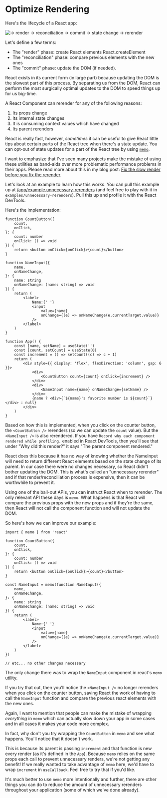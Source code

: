 # Optimize Rendering

<EpicVideo url="https://www.epicreact.dev/workshops/react-performance/intro-to-optimize-rendering" />

Here's the lifecycle of a React app:

![→ render → reconciliation → commit → state change → rerender](/img/react-render-cycle.png)

Let's define a few terms:

- The "render" phase: create React elements React.createElement
- The "reconciliation" phase: compare previous elements with the new ones
- The "commit" phase: update the DOM (if needed).

React exists in its current form (in large part) because updating the DOM is the
slowest part of this process. By separating us from the DOM, React can perform
the most surgically optimal updates to the DOM to speed things up for us
big-time.

A React Component can rerender for any of the following reasons:

1. Its props change
2. Its internal state changes
3. It is consuming context values which have changed
4. Its parent rerenders

React is really fast, however, _sometimes_ it can be useful to give React little
tips about certain parts of the React tree when there's a state update. You can
opt-out of state updates for a part of the React tree by using
[`memo`](https://react.dev/reference/react/memo).

I want to emphasize that I've seen many projects make the mistake of using these
utilities as band-aids over more problematic performance problems in their apps.
Please read more about this in my blog post:
[Fix the slow render before you fix the rerender](https://kentcdodds.com/blog/fix-the-slow-render-before-you-fix-the-re-render).

Let's look at an example to learn how this works. You can pull this example up
at <a target="_blank" href="/app/example.unnecessary-rerenders/">/app/example.unnecessary-rerenders</a>
(and feel free to play with it in `examples/unnecessary-rerenders`). Pull this
up and profile it with the React DevTools.

Here's the implementation:

```tsx
function CountButton({
	count,
	onClick,
}: {
	count: number
	onClick: () => void
}) {
	return <button onClick={onClick}>{count}</button>
}

function NameInput({
	name,
	onNameChange,
}: {
	name: string
	onNameChange: (name: string) => void
}) {
	return (
		<label>
			Name:{' '}
			<input
				value={name}
				onChange={(e) => onNameChange(e.currentTarget.value)}
			/>
		</label>
	)
}

function App() {
	const [name, setName] = useState('')
	const [count, setCount] = useState(0)
	const increment = () => setCount((c) => c + 1)
	return (
		<div style={{ display: 'flex', flexDirection: 'column', gap: 6 }}>
			<div>
				<CountButton count={count} onClick={increment} />
			</div>
			<div>
				<NameInput name={name} onNameChange={setName} />
			</div>
			{name ? <div>{`${name}'s favorite number is ${count}`}</div> : null}
		</div>
	)
}
```

Based on how this is implemented, when you click on the counter button, the
`<CountButton />` rerenders (so we can update the `count` value). But the
`<NameInput />` is also rerendered. If you have
`Record why each component rendered while profiling.` enabled in React DevTools,
then you'll see that under "Why did this render?" it says "The parent component
rendered."

React does this because it has no way of knowing whether the NameInput will need
to return different React elements based on the state change of its parent. In
our case there were no changes necessary, so React didn't bother updating the
DOM. This is what's called an "unnecessary rerender" and if that
render/reconciliation process is expensive, then it can be worthwhile to prevent
it.

Using one of the bail-out APIs, you can instruct React when to rerender.
The only relevant API these days is `memo`. What happens is that React will
compare the previous props with the new props and if they're the same, then
React will not call the component function and will not update the DOM.

So here's how we can improve our example:

```tsx
import { memo } from 'react'

function CountButton({
	count,
	onClick,
}: {
	count: number
	onClick: () => void
}) {
	return <button onClick={onClick}>{count}</button>
}

const NameInput = memo(function NameInput({
	name,
	onNameChange,
}: {
	name: string
	onNameChange: (name: string) => void
}) {
	return (
		<label>
			Name:{' '}
			<input
				value={name}
				onChange={(e) => onNameChange(e.currentTarget.value)}
			/>
		</label>
	)
})

// etc... no other changes necessary
```

The only change there was to wrap the `NameInput` component in react's `memo`
utility.

If you try that out, then you'll notice the `<NameInput />` no longer rerenders
when you click on the counter button, saving React the work of having to call
the `NameInput` function and compare the previous react elements with the new
ones.

Again, I want to mention that people can make the mistake of wrapping
_everything_ in `memo` which can actually slow down your app in some cases and
in all cases it makes your code more complex.

In fact, why don't you try wrapping the `CountButton` in `memo` and see what
happens. You'll notice that it doesn't work.

This is because its parent is passing `increment` and that function is new every
render (as it's defined in the `App`). Because `memo` relies on the same props
each call to prevent unnecessary renders, we're not getting any benefit! If we
really wanted to take advantage of `memo` here, we'd have to wrap `increment` in
`useCallback`. Feel free to try that if you'd like.

It's much better to use `memo` more intentionally and further, there are other
things you can do to reduce the amount of unnecessary rerenders throughout your
application (some of which we've done already).
